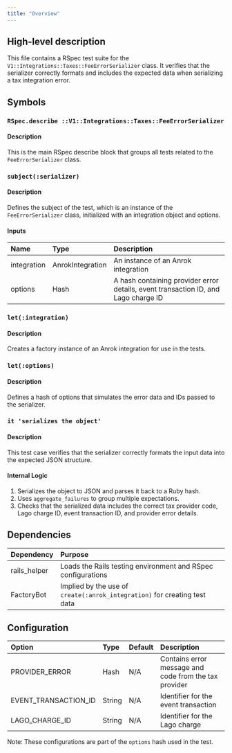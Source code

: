 ```yaml
---
title: "Overview"
---
```


## High-level description
This file contains a RSpec test suite for the `V1::Integrations::Taxes::FeeErrorSerializer` class. It verifies that the serializer correctly formats and includes the expected data when serializing a tax integration error.

## Symbols

### `RSpec.describe ::V1::Integrations::Taxes::FeeErrorSerializer`
#### Description
This is the main RSpec describe block that groups all tests related to the `FeeErrorSerializer` class.

### `subject(:serializer)`
#### Description
Defines the subject of the test, which is an instance of the `FeeErrorSerializer` class, initialized with an integration object and options.

#### Inputs
| Name | Type | Description |
|:-----|:-----|:------------|
| integration | AnrokIntegration | An instance of an Anrok integration |
| options | Hash | A hash containing provider error details, event transaction ID, and Lago charge ID |

### `let(:integration)`
#### Description
Creates a factory instance of an Anrok integration for use in the tests.

### `let(:options)`
#### Description
Defines a hash of options that simulates the error data and IDs passed to the serializer.

### `it 'serializes the object'`
#### Description
This test case verifies that the serializer correctly formats the input data into the expected JSON structure.

#### Internal Logic
1. Serializes the object to JSON and parses it back to a Ruby hash.
2. Uses `aggregate_failures` to group multiple expectations.
3. Checks that the serialized data includes the correct tax provider code, Lago charge ID, event transaction ID, and provider error details.

## Dependencies
| Dependency | Purpose |
|:-----------|:--------|
| rails_helper | Loads the Rails testing environment and RSpec configurations |
| FactoryBot | Implied by the use of `create(:anrok_integration)` for creating test data |

## Configuration
| Option | Type | Default | Description |
|:-------|:-----|:--------|:------------|
| PROVIDER_ERROR | Hash | N/A | Contains error message and code from the tax provider |
| EVENT_TRANSACTION_ID | String | N/A | Identifier for the event transaction |
| LAGO_CHARGE_ID | String | N/A | Identifier for the Lago charge |

Note: These configurations are part of the `options` hash used in the test.